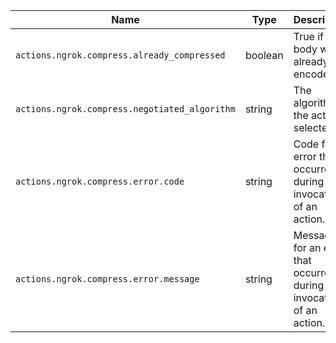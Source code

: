 | Name                                          | Type    | Description                                                            |
| --------------------------------------------- | ------- | ---------------------------------------------------------------------- |
| `actions.ngrok.compress.already_compressed`   | boolean | True if the body was already encoded.                                  |
| `actions.ngrok.compress.negotiated_algorithm` | string  | The algorithm the action selected.                                     |
| `actions.ngrok.compress.error.code`           | string  | Code for an error that occurred during the invocation of an action.    |
| `actions.ngrok.compress.error.message`        | string  | Message for an error that occurred during the invocation of an action. |
